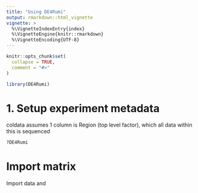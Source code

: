 ```yaml
---
title: "Using DE4Rumi"
output: rmarkdown::html_vignette
vignette: >
  %\VignetteIndexEntry{index}
  %\VignetteEngine{knitr::rmarkdown}
  %\VignetteEncoding{UTF-8}
---
```


```r
knitr::opts_chunk$set(
  collapse = TRUE,
  comment = "#>"
)
```

```r
library(DE4Rumi)
```

# 1. Setup experiment metadata

coldata assumes 1 column is Region (top level factor), which all data within this is sequenced 



```r
?DE4Rumi
```


# Import matrix
Import data and
```r

```

